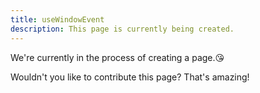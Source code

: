 ```yaml
---
title: useWindowEvent
description: This page is currently being created.
---
```


We're currently in the process of creating a page.😘

Wouldn't you like to contribute this page? That's amazing!
